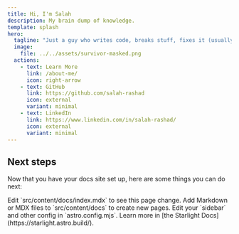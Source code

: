 ```yaml
---
title: Hi, I'm Salah
description: My brain dump of knowledge.
template: splash
hero:
  tagline: "Just a guy who writes code, breaks stuff, fixes it (usually), and calls it a day 😎<br /><br />When I'm not coding, I'm probably reverse-engineering dead games, building weird game systems, or pretending to take a “short break” that somehow turns into a Steam session 🎮<br /><br />Let's be honest, I build cool things and occasionally sleep."
  image:
    file: ../../assets/survivor-masked.png
  actions:
    - text: Learn More
      link: /about-me/
      icon: right-arrow
    - text: GitHub
      link: https://github.com/salah-rashad
      icon: external
      variant: minimal
    - text: LinkedIn
      link: https://www.linkedin.com/in/salah-rashad/
      icon: external
      variant: minimal
---
```



## Next steps 

Now that you have your docs site set up, here are some things you can do next:

<CardGrid stagger>
  <Card title="Update content" icon="pencil">
    Edit `src/content/docs/index.mdx` to see this page change.
  </Card>
  <Card title="Add new content" icon="add-document">
    Add Markdown or MDX files to `src/content/docs` to create new pages.
  </Card>
  <Card title="Configure your site" icon="setting">
    Edit your `sidebar` and other config in `astro.config.mjs`.
  </Card>
  <Card title="Read the docs" icon="open-book">
    Learn more in [the Starlight Docs](https://starlight.astro.build/).
  </Card>
</CardGrid>
